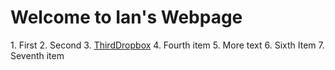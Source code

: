 = Welcome to Ian's Webpage =
1. First
2. Second
3. [[ThirdDropbox]]
4. Fourth item 
5. More text
6. Sixth Item
7. Seventh item
